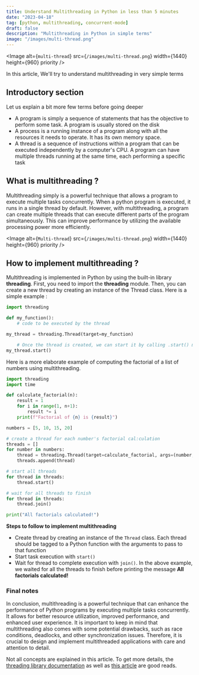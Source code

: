 ```yaml
---
title: Understand Multithreading in Python in less than 5 minutes
date: "2023-04-18"
tag: [python, multithreading, concurrent-mode]
draft: false
description: "Multithreading in Python in simple terms"
image: "/images/multi-thread.png"
---
```


<Image
  alt={`multi-thread`}
  src={`/images/multi-thread.png`}
  width={1440}
  height={960}
  priority
/>

In this article, We'll try to understand multithreading in very simple terms

## Introductory section

Let us explain a bit more few terms before going deeper

- A program is simply a sequence of statements that has the objective to perform some task. A program is usually stored on the disk
- A process is a running instance of a program along with all the resources it needs to operate. It has its own memory space.
- A thread is a sequence of instructions within a program that can be executed independently by a computer's CPU. A program can have multiple threads running at the same time, each performing a specific task

## What is multithreading ?

Multithreading simply is a powerful technique that allows a program to execute multiple tasks concurrently. When a python program is executed, it runs in a single thread by default. However, with multithreading, a program can create multiple threads that can execute different parts of the program simultaneously. This can improve performance by utilizing the available processing power more efficiently.

<Image
  alt={`Multi-thread`}
  src={`/images/multi-thread.png`}
  width={1440}
  height={960}
  priority
/>

## How to implement multithreading ?

Multithreading is implemented in Python by using the built-in library **threading**. First, you need to import the **threading** module. Then, you can create a new thread by creating an instance of the Thread class. Here is a simple example :

```python
import threading

def my_function():
    # code to be executed by the thread

my_thread = threading.Thread(target=my_function)

    # Once the thread is created, we can start it by calling .start() method
my_thread.start()
```

Here is a more elaborate example of computing the factorial of a list of numbers using multithreading.

```python
import threading
import time

def calculate_factorial(n):
    result = 1
    for i in range(1, n+1):
        result *= i
    print(f"Factorial of {n} is {result}")

numbers = [5, 10, 15, 20]

# create a thread for each number's factorial cal:culation
threads = []
for number in numbers:
    thread = threading.Thread(target=calculate_factorial, args=(number,))
    threads.append(thread)

# start all threads
for thread in threads:
    thread.start()

# wait for all threads to finish
for thread in threads:
    thread.join()

print("All factorials calculated!")
```

**Steps to follow to implement multithreading**

- Create thread by creating an instance of the `Thread` class. Each thread should be tagged to a Python function with the arguments to pass to that function
- Start task execution with `start()`
- Wait for thread to complete execution with `join()`. In the above example, we waited for all the threads to finish before printing the message **All factorials calculated!**

### Final notes

In conclusion, multithreading is a powerful technique that can enhance the performance of Python programs by executing multiple tasks concurrently. It allows for better resource utilization, improved performance, and enhanced user experience.
It is important to keep in mind that multithreading also comes with some potential drawbacks, such as race conditions, deadlocks, and other synchronization issues. Therefore, it is crucial to design and implement multithreaded applications with care and attention to detail.

Not all concepts are explained in this article. To get more details, the [threading library documentation](https://docs.python.org/3/library/threading.html) as well as [this article](https://realpython.com/intro-to-python-threading/) are good reads.
